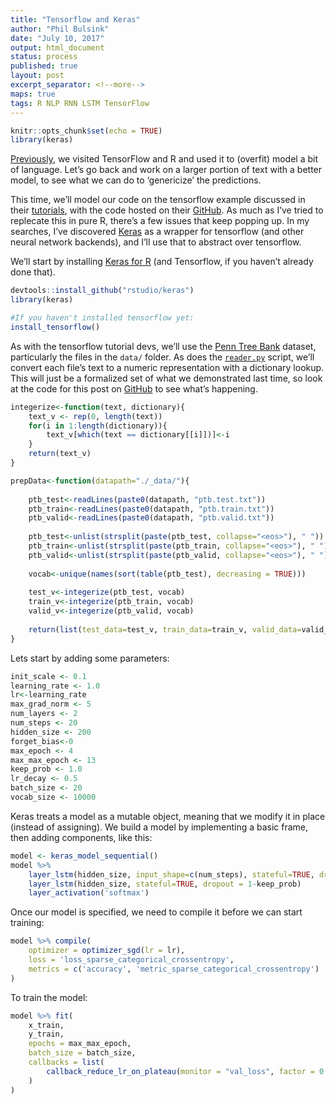 ```yaml
---
title: "Tensorflow and Keras"
author: "Phil Bulsink"
date: "July 10, 2017"
output: html_document
status: process
published: true
layout: post
excerpt_separator: <!--more-->
maps: true
tags: R NLP RNN LSTM TensorFlow
---
```


```r
knitr::opts_chunk$set(echo = TRUE)
library(keras)
```

[Previously](https://pbulsink.github.io/blog/2017-06-21/tensorflow_intro.html), we visited TensorFlow and R and used it to (overfit) model a bit of language. Let's go back and work on a larger portion of text with a better model, to see what we can do to 'genericize' the predictions.

This time, we'll model our code on the tensorflow example discussed in their [tutorials](https://www.tensorflow.org/tutorials/recurrent), with the code hosted on their [GitHub](https://github.com/tensorflow/models/blob/master/tutorials/rnn/ptb). As much as I've tried to replecate this in pure R, there's a few issues that keep popping up. In my searches, I've discovered [Keras](https://keras.io/) as a wrapper for tensorflow (and other neural network backends), and I'll use that to abstract over tensorflow. 

<!--more-->

We'll start by installing [Keras for R](https://rstudio.github.io/keras) (and Tensorflow, if you haven't already done that).

```r
devtools::install_github("rstudio/keras")
library(keras)

#If you haven't installed tensorflow yet:
install_tensorflow()
```

As with the tensorflow tutorial devs, we'll use the [Penn Tree Bank](https://catalog.ldc.upenn.edu/ldc99t42) dataset, particularly the files in the `data/` folder. As does the [`reader.py`](https://github.com/tensorflow/models/blob/master/tutorials/rnn/ptb/reader.py) script, we'll convert each file's text to a numeric representation with a dictionary lookup. This will just be a formalized set of what we demonstrated last time, so look at the code for this post on [GitHub](https://github.com/pbulsink/pbulsink.github.io/tree/master/_rmd_published/tensorflow_and_keras.Rmd) to see what's happening. 

```r
integerize<-function(text, dictionary){
    text_v <- rep(0, length(text))
    for(i in 1:length(dictionary)){
        text_v[which(text == dictionary[[i]])]<-i
    }   
    return(text_v)
}

prepData<-function(datapath="./_data/"){
    
    ptb_test<-readLines(paste0(datapath, "ptb.test.txt"))
    ptb_train<-readLines(paste0(datapath, "ptb.train.txt"))
    ptb_valid<-readLines(paste0(datapath, "ptb.valid.txt"))
    
    ptb_test<-unlist(strsplit(paste(ptb_test, collapse="<eos>"), " "))
    ptb_train<-unlist(strsplit(paste(ptb_train, collapse="<eos>"), " "))
    ptb_valid<-unlist(strsplit(paste(ptb_valid, collapse="<eos>"), " "))
    
    vocab<-unique(names(sort(table(ptb_test), decreasing = TRUE)))
    
    test_v<-integerize(ptb_test, vocab)
    train_v<-integerize(ptb_train, vocab)
    valid_v<-integerize(ptb_valid, vocab)
    
    return(list(test_data=test_v, train_data=train_v, valid_data=valid_v, vocab=vocab))
}
```

Lets start by adding some parameters:
```r
init_scale <- 0.1
learning_rate <- 1.0
lr<-learning_rate
max_grad_norm <- 5
num_layers <- 2
num_steps <- 20
hidden_size <- 200
forget_bias<-0
max_epoch <- 4
max_max_epoch <- 13
keep_prob <- 1.0
lr_decay <- 0.5
batch_size <- 20
vocab_size <- 10000
```

Keras treats a model as a mutable object, meaning that we modify it in place (instead of assigning). We build a model by implementing a basic frame, then adding components, like this:

```r
model <- keras_model_sequential()
model %>% 
    layer_lstm(hidden_size, input_shape=c(num_steps), stateful=TRUE, dropout = 1-keep_prob)
    layer_lstm(hidden_size, stateful=TRUE, dropout = 1-keep_prob)
    layer_activation('softmax')
```

Once our model is specified, we need to compile it before we can start training:
```r
model %>% compile(
    optimizer = optimizer_sgd(lr = lr),
    loss = 'loss_sparse_categorical_crossentropy',
    metrics = c('accuracy', 'metric_sparse_categorical_crossentropy')
)
```

To train the model: 
```r
model %>% fit(
    x_train, 
    y_train, 
    epochs = max_max_epoch, 
    batch_size = batch_size, 
    callbacks = list(
        callback_reduce_lr_on_plateau(monitor = "val_loss", factor = 0.1)
    )
)
```

